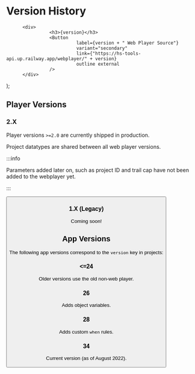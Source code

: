 # Version History



          <div>
                    <h3>{version}</h3>
                    <Button
                              label={version + " Web Player Source"}
                              variant="secondary"
                              link={"https://hs-tools-api.up.railway.app/webplayer/" + version}
                              outline external
                    />
          </div>
);

## Player Versions

### 2.X

Player versions `>=2.0` are currently shipped in production.

Project datatypes are shared between all web player versions.

:::info

Parameters added later on, such as project ID and trail cap have not
been added to the webplayer yet.

:::


<Button
          label="Project Datatypes"
          variant="secondary"
          link="https://jsonhero.io/new?url=https://hs-tools-api.up.railway.app/webplayer/2.0/project-datatypes"
          outline external
/>

<PlayerVersion version="2.0.9" />

<PlayerVersion version="2.1.7" />

<PlayerVersion version="2.2.3" />


### 1.X (Legacy)

Coming soon!


## App Versions

The following app versions correspond to the `version` key in projects:

### &lt;&equals;24

Older versions use the old non-web player.

### 26

Adds object variables.

### 28

Adds custom `when` rules.

### 34

Current version (as of August 2022).

